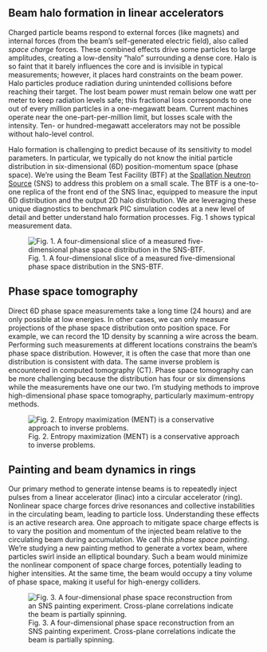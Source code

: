 ## Beam halo formation in linear accelerators

Charged particle beams respond to external forces (like magnets) and internal forces (from the beam's self-generated electric field), also called *space charge* forces. These combined effects drive some particles to large amplitudes, creating a low-density "halo" surrounding a dense core. Halo is so faint that it barely influences the core and is invisible in typical measurements; however, it places hard constraints on the beam power. Halo particles produce radiation during unintended collisions before reaching their target. The lost beam power must remain below one watt per meter to keep radiation levels safe; this fractional loss corresponds to one out of every million particles in a one-megawatt beam. Current machines operate near the one-part-per-million limit, but losses scale with the intensity. Ten- or hundred-megawatt accelerators may not be possible without halo-level control.

Halo formation is challenging to predict because of its sensitivity to model parameters. In particular, we typically do not know the initial particle distribution in six-dimensional (6D) position-momentum space (phase space). We're using the Beam Test Facility (BTF) at the [Spallation Neutron Source](https://neutrons.ornl.gov/sns) (SNS) to address this problem on a small scale. The BTF is a one-to-one replica of the front end of the SNS linac, equipped to measure the input 6D distribution and the output 2D halo distribution. We are leveraging these unique diagnostics to benchmark PIC simulation codes at a new level of detail and better understand halo formation processes. Fig. 1 shows typical measurement data.

:::{.column-body}
![Fig. 1. A four-dimensional slice of a measured five-dimensional phase space distribution in the SNS-BTF.](./files/fig13.png)
:::


## Phase space tomography

Direct 6D phase space measurements take a long time (24 hours) and are only possible at low energies. In other cases, we can only measure projections of the phase space distribution onto position space. For example, we can record the 1D density by scanning a wire across the beam. Performing such measurements at different locations constrains the beam's phase space distribution. However, it is often the case that more than one distribution is consistent with data. The same inverse problem is encountered in computed tomography (CT). Phase space tomography can be more challenging because the distribution has four or six dimensions while the measurements have one our two. I'm studying methods to improve high-dimensional phase space tomography, particularly maximum-entropy methods.

:::{.column-body}
![Fig. 2. Entropy maximization (MENT) is a conservative approach to inverse problems.](./files/fig_ment_swissroll.png)
:::

  
## Painting and beam dynamics in rings

Our primary method to generate intense beams is to repeatedly inject pulses from a linear accelerator (linac) into a circular accelerator (ring). Nonlinear space charge forces drive resonances and collective instabilities in the circulating beam, leading to particle loss. Understanding these effects is an active research area. One approach to mitigate space charge effects is to vary the position and momentum of the injected beam relative to the circulating beam during accumulation. We call this *phase space painting*. We're studying a new painting method to generate a vortex beam, where particles swirl inside an elliptical boundary. Such a beam would minimize the nonlinear component of space charge forces, potentially leading to higher intensities. At the same time, the beam would occupy a tiny volume of phase space, making it useful for high-energy colliders.

:::{.column-body}
![Fig. 3. A four-dimensional phase space reconstruction from an SNS painting experiment. Cross-plane correlations indicate the beam is partially spinning.](./files/fig_scbd_ment_01.png)
:::
